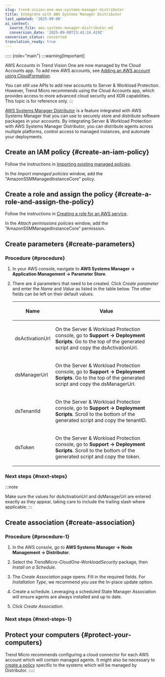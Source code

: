 ```yaml
---
slug: trend-vision-one-aws-systems-manager-distributor
title: Integrate with AWS Systems Manager Distributor
last_updated: '2025-09-08'
ai_context:
  source_file: aws-systems-manager-distributor.md
  conversion_date: '2025-09-08T23:42:24.419Z'
conversion_status: converted
translation_ready: true
---
```


::::: {role="main"}
:::warning[Important]

AWS Accounts in Trend Vision One are now managed by the Cloud Accounts app. To add new AWS accounts, see [Adding an AWS account using CloudFormation](adding-aws-account.mdx).

You can still use APIs to add new accounts to Server & Workload Protection. However, Trend Micro recommends using the Cloud Accounts app, which provides access to more advanced cloud security and XDR capabilities. This topic is for reference only.
:::

[AWS Systems Manager Distributor](https://docs.aws.amazon.com/systems-manager/latest/userguide/distributor.mdx) is a feature integrated with AWS Systems Manager that you can use to securely store and distribute software packages in your accounts. By integrating Server & Workload Protection with AWS Systems Manager Distributor, you can distribute agents across multiple platforms, control access to managed instances, and automate your deployments.

## Create an IAM policy {#create-an-iam-policy}

Follow the instructions in [Importing existing managed policies](https://docs.aws.amazon.com/IAM/latest/UserGuide/access_policies_create-console.mdx).

In the *Import managed policies* window, add the "AmazonSSMManagedInstanceCore" policy.

## Create a role and assign the policy {#create-a-role-and-assign-the-policy}

Follow the instructions in [Creating a role for an AWS service](https://docs.aws.amazon.com/IAM/latest/UserGuide/id_roles_create_for-service.mdx).

In the *Attach permissions policies* window, add the “AmazonSSMManagedInstanceCore” permission.

## Create parameters {#create-parameters}

### Procedure {#procedure}

1.  In your AWS console, navigate to **AWS Systems Manager → Application Management → Parameter Store**.

2.  There are 4 parameters that need to be created. Click *Create parameter* and enter the *Name* and *Value* as listed in the table below. The other fields can be left on their default values.

    <table>
    <thead>
    <tr>
    <th><p>Name</p></th>
    <th><p>Value</p></th>
    </tr>
    </thead>
    <tbody>
    <tr>
    <td><p>dsActivationUrl</p></td>
    <td><p>On the Server &amp; Workload Protection console, go to <strong>Support → Deployment Scripts</strong>. Go to the top of the generated script and copy the dsActivationUrl.</p></td>
    </tr>
    <tr>
    <td><p>dsManagerUrl</p></td>
    <td><p>On the Server &amp; Workload Protection console, go to <strong>Support → Deployment Scripts</strong>. Go to the top of the generated script and copy the dsManagerUrl.</p></td>
    </tr>
    <tr>
    <td><p>dsTenantId</p></td>
    <td><p>On the Server &amp; Workload Protection console, go to <strong>Support → Deployment Scripts</strong>. Scroll to the bottom of the generated script and copy the tenantID.</p></td>
    </tr>
    <tr>
    <td><p>dsToken</p></td>
    <td><p>On the Server &amp; Workload Protection console, go to <strong>Support → Deployment Scripts</strong>. Scroll to the bottom of the generated script and copy the token.</p></td>
    </tr>
    </tbody>
    </table>

### Next steps {#next-steps}

:::note

Make sure the values for dsActivationUrl and dsManagerUrl are entered exactly as they appear, taking care to include the trailing slash where applicable.
:::

## Create association {#create-association}

### Procedure {#procedure-1}

1.  In the AWS console, go to **AWS Systems Manager → Node Management → Distributor**.

2.  Select the *TrendMicro-CloudOne-WorkloadSecurity* package, then *Install on a Schedule*.

3.  The *Create Association* page opens. Fill in the required fields. For *Installation Type*, we recommend you use the In-place update option.

4.  Create a schedule. Leveraging a scheduled State Manager Association will ensure agents are always installed and up to date.

5.  Click *Create Association*.

### Next steps {#next-steps-1}

## Protect your computers {#protect-your-computers}

Trend Micro recommends configuring a cloud connector for each AWS account which will contain managed agents. It might also be necessary to [create a policy](create-policies.mdx) specific to the systems which will be managed by Distributor.
:::::

